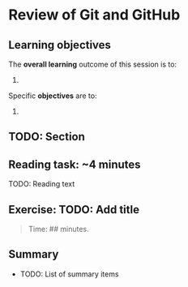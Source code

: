 # Review of Git and GitHub {#sec-git-and-github}

<!-- TODO: Add an introduction here -->

## Learning objectives

The **overall learning** outcome of this session is to:

1.  

Specific **objectives** are to:

1.  

## TODO: Section

::: callout-note
## Reading task: \~4 minutes

TODO: Reading text
:::

## Exercise: TODO: Add title

> Time: \## minutes.

## Summary

-   TODO: List of summary items
